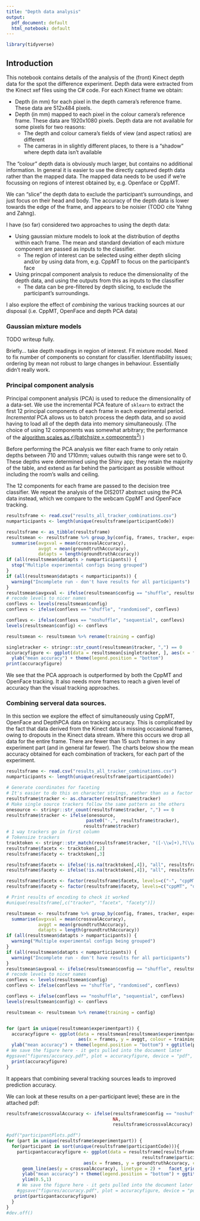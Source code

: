 ```yaml
---
title: "Depth data analysis"
output:
  pdf_document: default
  html_notebook: default
---
```

```r
library(tidyverse)
```

## Introduction

This notebook contains details of the analysis of the (front) Kinect depth data for the spot the difference experiment.  Depth data were extracted from the Kinect xef files using the C# code.  For each Kinect frame we obtain:

* Depth (in mm) for each pixel in the depth camera's reference frame.  These data are 512x484 pixels.
* Depth (in mm) mapped to each pixel in the colour camera's reference frame.  These data are 1920x1080 pixels.  Depth data are not available for some pixels for two reasons:
     + The depth and colour camera's fields of view (and aspect ratios) are different
     + The cameras in in slightly different places, to there is a "shadow" where depth data isn't available

The "colour" depth data is obviously much larger, but contains no additional information.   In general it is easier to use the directly captured depth data rather than the mapped data. The mapped data needs to be used if we're focussing on regions of interest obtained by, e.g. Openface or CppMT.

We can "slice" the depth data to exclude the participant's surroundings, and just focus on their head and body.  The accuracy of the depth data is lower towards the edge of the frame, and appears to be noisier (TODO cite Yahng and Zahng).

I have (so far) considered two approaches to using the depth data:

* Using gaussian mixture models to look at the distribution of depths within each frame.  The mean and standard deviation of each mixture component are passed as inputs to the classifier.
    + The region of interest can be selected using either depth slicing and/or by using data from, e.g. CppMT to focus on the participant's face
* Using princpal component analysis to reduce the dimensionality of the depth data, and using the outputs from this as inputs to the classifier
    + The data can be pre-filtered by depth slicing, to exclude the participant's surroundings.

I also explore the effect of _combining_ the various tracking sources at our disposal (i.e. CppMT, OpenFace and depth PCA data)


### Gaussian mixture models

TODO writeup fully. 

Briefly... take depth readings in region of interest. Fit mixture model.   Need to fix number of components so constant for classifier.  Identifiability issues; ordering by mean not robust to large changes in behaviour.  Essentially didn't really work.


### Principal component analysis

Principal component analysis (PCA) is used to reduce the dimensionality of a data-set.  We use the incremental PCA feature of `sklearn` to extract the first 12 principal components of each frame in each experimental period.  _Incremental_ PCA allows us to batch process the depth data, and so avoid having to load all of the depth data into memory simultaneously.  (The choice of using 12 components was somewhat arbitrary; the performance of the [algorithm scales as $\mathcal{O}(\mathrm{batch size} \times \mathrm{components}^2)$](http://scikit-learn.org/stable/modules/generated/sklearn.decomposition.IncrementalPCA.html#sklearn.decomposition.IncrementalPCA) )

Before performing the PCA analysis we filter each frame to only retain depths between 710 and 1710mm; values outwith this range were set to 0.  These depths were determined using the Shiny app; they retain the majority of the table, and extend as far behind the participant as possible without including the room's walls and ceiling.

The 12 components for each frame are passed to the decision tree classifier.   We repeat the analysis of the DIS2017 abstract using the PCA data instead, which we compare to the webcam CppMT and OpenFace tracking.
```r

resultsframe <- read.csv("results_all_tracker_combinations.csv")
numparticipants <- length(unique(resultsframe$participantCode))

resultsframe <- as_tibble(resultsframe)
resultsmean <- resultsframe %>% group_by(config, frames, tracker, experimentpart) %>%
  summarise(avgxval = mean(crossvalAccuracy),
            avggt = mean(groundtruthAccuracy),
            datapts = length(groundtruthAccuracy))
if (all(resultsmean$datapts > numparticipants)) {
  stop("Multiple experimental configs being grouped")
}
if (all(resultsmean$datapts < numparticipants)) {
  warning("Incomplete run - don't have results for all participants")
}
resultsmean$avgxval <- ifelse(resultsmean$config == "shuffle", resultsmean$avgxval, NA)
# recode levels to nicer names
conflevs <- levels(resultsmean$config)
conflevs <- ifelse(conflevs == "shuffle", "randomised", conflevs)

conflevs <- ifelse(conflevs == "noshuffle", "sequential", conflevs)
levels(resultsmean$config) <- conflevs

resultsmean <- resultsmean %>% rename(training = config)
```

```r
singletracker <- stringr::str_count(resultsmean$tracker, ",") == 0 
accuracyfigure <- ggplot(data = resultsmean[singletracker, ], aes(x = frames, y = avggt, colour = training)) + geom_line() + geom_line(aes(y = avgxval), linetype = 2) +   facet_wrap( experimentpart ~ tracker) + xlab("training frames") +
  ylab("mean accuracy") + theme(legend.position = "bottom")
print(accuracyfigure)
```

We see that the PCA approach is outperformed by both the CppMT and OpenFace tracking. It also needs more frames to reach a given level of accuracy than the visual tracking approaches.

### Combining serveral data sources.

In this section we explore the effect of simultaneously using CppMT, OpenFace and DepthPCA data on tracking accuracy.  This is complicated by the fact that data derived from the Kinect data is missing occasional frames, owing to dropouts in the Kinect data stream.  Where this occurs we drop all data for the entire frame.  There are fewer than 15 such frames in any experiment part (and in general far fewer). The charts below show the mean accuracy obtained for each combination of trackers, for each part of the experiment.


```r

resultsframe <- read.csv("results_all_tracker_combinations.csv")
numparticipants <- length(unique(resultsframe$participantCode))

# Generate coordinates for faceting
# It's easier to do this on character strings, rather than as a factor
resultsframe$tracker <- as.character(resultsframe$tracker)
# Make single source trackers follow the same pattern as the others
onesource <- stringr::str_count(resultsframe$tracker, ",") == 0
resultsframe$tracker <- ifelse(onesource, 
                              paste0("-,", resultsframe$tracker), 
                             resultsframe$tracker)
# 1 way trackers go in first column
# Tokensize trackers
tracktoken <- stringr::str_match(resultsframe$tracker, "([-\\w]+),?(\\w+)?,?(\\w+)?")
resultsframe$facetx <- tracktoken[,2]
resultsframe$facety <- tracktoken[,3]

resultsframe$facetx <- ifelse(!is.na(tracktoken[,4]), "all", resultsframe$facetx)
resultsframe$facety <- ifelse(!is.na(tracktoken[,4]), "all", resultsframe$facety)

resultsframe$facetx <- factor(resultsframe$facetx, levels=c("-", "cppMT", "depthPCA", "all"))
resultsframe$facety <- factor(resultsframe$facety, levels=c("cppMT", "depthPCA", "openface", "all"))

# Print results of encoding to check it worked
#unique(resultsframe[,c("tracker", "facetx", "facety")])

resultsmean <- resultsframe %>% group_by(config, frames, tracker, experimentpart, facetx, facety) %>%
  summarise(avgxval = mean(crossvalAccuracy),
            avggt = mean(groundtruthAccuracy),
            datapts = length(groundtruthAccuracy))
if (all(resultsmean$datapts > numparticipants)) {
  warning("Multiple experimental configs being grouped")
}
if (all(resultsmean$datapts < numparticipants)) {
  warning("Incomplete run - don't have results for all participants")
}
resultsmean$avgxval <- ifelse(resultsmean$config == "shuffle", resultsmean$avgxval, NA)
# recode levels to nicer names
conflevs <- levels(resultsmean$config)
conflevs <- ifelse(conflevs == "shuffle", "randomised", conflevs)

conflevs <- ifelse(conflevs == "noshuffle", "sequential", conflevs)
levels(resultsmean$config) <- conflevs

resultsmean <- resultsmean %>% rename(training = config)


for (part in unique(resultsmean$experimentpart)) {
  accuracyfigure <- ggplot(data = resultsmean[resultsmean$experimentpart == part,],
                           aes(x = frames, y = avggt, colour = training)) + geom_line() + geom_line(aes(y = avgxval), linetype = 2) +   facet_grid( facetx ~ facety) + xlab("training frames") +
  ylab("mean accuracy") + theme(legend.position = "bottom") + ggtitle(part) + ylim(0.5,1)
# We save the figure here - it gets pulled into the document later
#ggsave("figures/accuracy.pdf", plot = accuracyfigure, device = "pdf", width = 10, height = 26, units = "cm")
  print(accuracyfigure)
}


```

It appears that combining several tracking sources leads to improved prediction accuracy.

We can look at these results on a per-participant level; these are in the attached pdf:

```r

resultsframe$crossvalAccuracy <- ifelse(resultsframe$config == "noshuffle",
                                        NA,
                                        resultsframe$crossvalAccuracy)

#pdf("participantPlots.pdf")
for (part in unique(resultsframe$experimentpart)) {
  for(participant in sort(unique(resultsframe$participantCode))){
    particpantaccuracyfigure <- ggplot(data = resultsframe[resultsframe$experimentpart == part &
                                                   resultsframe$participantCode == participant,],
                             aes(x = frames, y = groundtruthAccuracy, colour = config)) + geom_line() + 
      geom_line(aes(y = crossvalAccuracy), linetype = 2) +   facet_grid( facetx ~ facety) + xlab("training frames") +
      ylab("mean accuracy") + theme(legend.position = "bottom") + ggtitle(paste(participant, part)) + 
      ylim(0.5,1)
    # We save the figure here - it gets pulled into the document later
    #ggsave("figures/accuracy.pdf", plot = accuracyfigure, device = "pdf", width = 10, height = 26, units = "cm")
   print(particpantaccuracyfigure)
  }
}
#dev.off()
```


